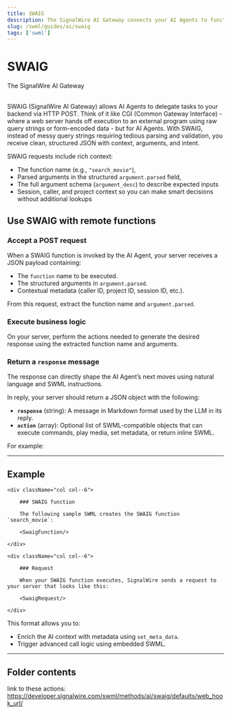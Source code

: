 ```yaml
---
title: SWAIG
description: The SignalWire AI Gateway connects your AI Agents to functionality on your backend.
slug: /swml/guides/ai/swaig
tags: ['swml']
---
```



# SWAIG 

<Subtitle>The SignalWire AI Gateway</Subtitle><br/><br/>

SWAIG (SignalWire AI Gateway) allows AI Agents to delegate tasks to your backend via HTTP POST. 
Think of it like CGI (Common Gateway Interface) - where a web server hands off execution to an external program using raw query strings or form-encoded data  - but for AI Agents.
With SWAIG, instead of messy query strings requiring tedious parsing and validation, you receive clean, structured JSON with context, arguments, and intent.

SWAIG requests include rich context:
* The function name (e.g., `"search_movie"`),
* Parsed arguments in the structured `argument.parsed` field,
* The full argument schema (`argument_desc`) to describe expected inputs
* Session, caller, and project context so you can make smart decisions without additional lookups

## Use SWAIG with remote functions

<Steps>

### Accept a POST request

When a SWAIG function is invoked by the AI Agent, your server receives a JSON payload containing:
* The `function` name to be executed.
* The structured arguments in `argument.parsed`.
* Contextual metadata (caller ID, project ID, session ID, etc.).

From this request, extract the function name and `argument.parsed`.

### Execute business logic

On your server, perform the actions needed to generate the desired response using the extracted function name and arguments.

### Return a `response` message

The response can directly shape the AI Agent’s next moves using natural language and SWML instructions.

In reply, your server should return a JSON object with the following:
* **`response`** (string): A message in Markdown format used by the LLM in its reply.
* **`action`** (array): Optional list of SWML-compatible objects that can execute commands, play media, set metadata, or return inline SWML.

For example:

<SwaigResponse/>

</Steps>



---

## Example

<div className="row">
    
    <div className="col col--6">

        ### SWAIG function

        The following sample SWML creates the SWAIG function `search_movie`:

        <SwaigFunction/>
        
    </div>
    
    <div className="col col--6">

        ### Request

        When your SWAIG function executes, SignalWire sends a request to your server that looks like this:

        <SwaigRequest/>
        
    </div>
    
</div>

This format allows you to:
* Enrich the AI context with metadata using `set_meta_data`.
* Trigger advanced call logic using embedded SWML.

---

## Folder contents

<DocCardList />

[ai-swaig]: /swml/methods/ai/swaig

link to these actions: https://developer.signalwire.com/swml/methods/ai/swaig/defaults/web_hook_url/